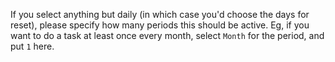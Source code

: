 If you select anything but daily (in which case you'd choose the days for reset), please specify how many periods this should be active. Eg, if you want to do a task at least once every month, select `Month` for the period, and put `1` here.